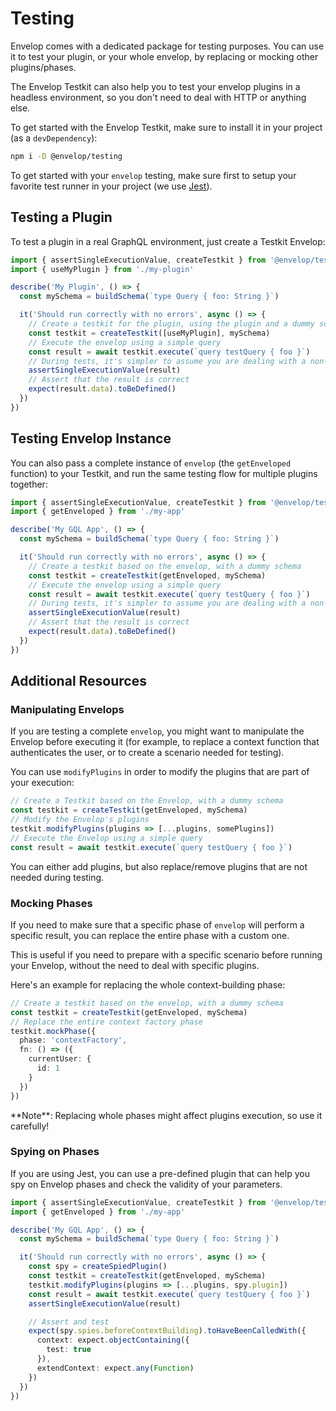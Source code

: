 
# Testing

Envelop comes with a dedicated package for testing purposes. You can use it to test your plugin, or
your whole envelop, by replacing or mocking other plugins/phases.

The Envelop Testkit can also help you to test your envelop plugins in a headless environment, so you
don't need to deal with HTTP or anything else.

To get started with the Envelop Testkit, make sure to install it in your project (as a
`devDependency`):

```sh npm2yarn
npm i -D @envelop/testing
```

To get started with your `envelop` testing, make sure first to setup your favorite test runner in
your project (we use [Jest](https://jestjs.io)).

## Testing a Plugin

To test a plugin in a real GraphQL environment, just create a Testkit Envelop:

```ts
import { assertSingleExecutionValue, createTestkit } from '@envelop/testing'
import { useMyPlugin } from './my-plugin'

describe('My Plugin', () => {
  const mySchema = buildSchema(`type Query { foo: String }`)

  it('Should run correctly with no errors', async () => {
    // Create a testkit for the plugin, using the plugin and a dummy schema
    const testkit = createTestkit([useMyPlugin], mySchema)
    // Execute the envelop using a simple query
    const result = await testkit.execute(`query testQuery { foo }`)
    // During tests, it's simpler to assume you are dealing with a non-stream responses
    assertSingleExecutionValue(result)
    // Assert that the result is correct
    expect(result.data).toBeDefined()
  })
})
```

## Testing Envelop Instance

You can also pass a complete instance of `envelop` (the `getEnveloped` function) to your Testkit,
and run the same testing flow for multiple plugins together:

```ts
import { assertSingleExecutionValue, createTestkit } from '@envelop/testing'
import { getEnveloped } from './my-app'

describe('My GQL App', () => {
  const mySchema = buildSchema(`type Query { foo: String }`)

  it('Should run correctly with no errors', async () => {
    // Create a testkit based on the envelop, with a dummy schema
    const testkit = createTestkit(getEnveloped, mySchema)
    // Execute the envelop using a simple query
    const result = await testkit.execute(`query testQuery { foo }`)
    // During tests, it's simpler to assume you are dealing with a non-stream responses
    assertSingleExecutionValue(result)
    // Assert that the result is correct
    expect(result.data).toBeDefined()
  })
})
```

## Additional Resources

### Manipulating Envelops

If you are testing a complete `envelop`, you might want to manipulate the Envelop before executing
it (for example, to replace a context function that authenticates the user, or to create a scenario
needed for testing).

You can use `modifyPlugins` in order to modify the plugins that are part of your execution:

```ts
// Create a Testkit based on the Envelop, with a dummy schema
const testkit = createTestkit(getEnveloped, mySchema)
// Modify the Envelop's plugins
testkit.modifyPlugins(plugins => [...plugins, somePlugins])
// Execute the Envelop using a simple query
const result = await testkit.execute(`query testQuery { foo }`)
```

<Callout>
  You can either add plugins, but also replace/remove plugins that are not needed during testing.
</Callout>

### Mocking Phases

If you need to make sure that a specific phase of `envelop` will perform a specific result, you can
replace the entire phase with a custom one.

This is useful if you need to prepare with a specific scenario before running your Envelop, without
the need to deal with specific plugins.

Here's an example for replacing the whole context-building phase:

```ts
// Create a testkit based on the envelop, with a dummy schema
const testkit = createTestkit(getEnveloped, mySchema)
// Replace the entire context factory phase
testkit.mockPhase({
  phase: 'contextFactory',
  fn: () => ({
    currentUser: {
      id: 1
    }
  })
})
```

<Callout type="warning">
  **Note**: Replacing whole phases might affect plugins execution, so use it carefully!
</Callout>

### Spying on Phases

If you are using Jest, you can use a pre-defined plugin that can help you spy on Envelop phases and
check the validity of your parameters.

```ts
import { assertSingleExecutionValue, createTestkit } from '@envelop/testing'
import { getEnveloped } from './my-app'

describe('My GQL App', () => {
  const mySchema = buildSchema(`type Query { foo: String }`)

  it('Should run correctly with no errors', async () => {
    const spy = createSpiedPlugin()
    const testkit = createTestkit(getEnveloped, mySchema)
    testkit.modifyPlugins(plugins => [...plugins, spy.plugin])
    const result = await testkit.execute(`query testQuery { foo }`)
    assertSingleExecutionValue(result)

    // Assert and test
    expect(spy.spies.beforeContextBuilding).toHaveBeenCalledWith({
      context: expect.objectContaining({
        test: true
      }),
      extendContext: expect.any(Function)
    })
  })
})
```
